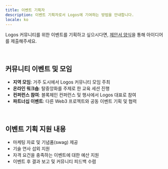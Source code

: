 ```yaml
---
title: 이벤트 기획자
description: 이벤트 기획자로서 Logos에 기여하는 방법을 안내합니다.
locale: ko
---
```


Logos 커뮤니티를 위한 이벤트를 기획하고 싶으시다면, [제안서 양식](/proposals)을 통해 아이디어를 제출해주세요.

<br />

## 커뮤니티 이벤트 및 모임

- **지역 모임**: 거주 도시에서 Logos 커뮤니티 모임 주최
- **온라인 워크숍**: 탈중앙화를 주제로 한 교육 세션 진행
- **컨퍼런스 참여**: 블록체인 컨퍼런스 및 행사에서 Logos 대표로 참여
- **파트너십 이벤트**: 다른 Web3 프로젝트와 공동 이벤트 기획 및 협력

<br />

## 이벤트 기획 지원 내용

- 마케팅 자료 및 기념품(swag) 제공
- 기술 연사 섭외 지원
- 자격 요건을 충족하는 이벤트에 대한 예산 지원
- 이벤트 후 결과 보고 및 커뮤니티 피드백 수렴
